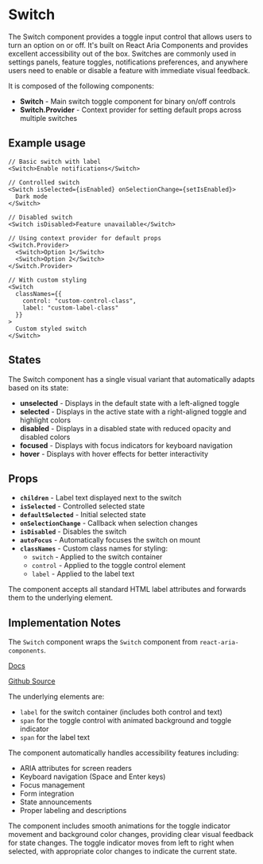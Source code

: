 

<Meta of={SwitchStories} />

# Switch
The Switch component provides a toggle input control that allows users to turn an option on or off. It's built on React Aria Components and provides excellent accessibility out of the box. Switches are commonly used in settings panels, feature toggles, notifications preferences, and anywhere users need to enable or disable a feature with immediate visual feedback.

It is composed of the following components:

- **Switch** - Main switch toggle component for binary on/off controls
- **Switch.Provider** - Context provider for setting default props across multiple switches

## Example usage
```tsx
// Basic switch with label
<Switch>Enable notifications</Switch>

// Controlled switch
<Switch isSelected={isEnabled} onSelectionChange={setIsEnabled}>
  Dark mode
</Switch>

// Disabled switch
<Switch isDisabled>Feature unavailable</Switch>

// Using context provider for default props
<Switch.Provider>
  <Switch>Option 1</Switch>
  <Switch>Option 2</Switch>
</Switch.Provider>

// With custom styling
<Switch
  classNames={{
    control: "custom-control-class",
    label: "custom-label-class"
  }}
>
  Custom styled switch
</Switch>
```

## States

The Switch component has a single visual variant that automatically adapts based on its state:
* **unselected** - Displays in the default state with a left-aligned toggle
* **selected** - Displays in the active state with a right-aligned toggle and highlight colors
* **disabled** - Displays in a disabled state with reduced opacity and disabled colors
* **focused** - Displays with focus indicators for keyboard navigation
* **hover** - Displays with hover effects for better interactivity

<Canvas of={SwitchStories.Default} />

## Props

* **`children`** - Label text displayed next to the switch
* **`isSelected`** - Controlled selected state
* **`defaultSelected`** - Initial selected state
* **`onSelectionChange`** - Callback when selection changes
* **`isDisabled`** - Disables the switch
* **`autoFocus`** - Automatically focuses the switch on mount
* **`classNames`** - Custom class names for styling:
  * `switch` - Applied to the switch container
  * `control` - Applied to the toggle control element
  * `label` - Applied to the label text

The component accepts all standard HTML label attributes and forwards them to the underlying element.

## Implementation Notes
The `Switch` component wraps the `Switch` component from `react-aria-components`.

[Docs](https://react-spectrum.adobe.com/react-aria/Switch.html)

[Github Source](https://github.com/gohypergiant/standard-toolkit/tree/main/design-toolkit/components/src/components/switch)

The underlying elements are:
- `label` for the switch container (includes both control and text)
- `span` for the toggle control with animated background and toggle indicator
- `span` for the label text

The component automatically handles accessibility features including:
- ARIA attributes for screen readers
- Keyboard navigation (Space and Enter keys)
- Focus management
- Form integration
- State announcements
- Proper labeling and descriptions

The component includes smooth animations for the toggle indicator movement and background color changes, providing clear visual feedback for state changes. The toggle indicator moves from left to right when selected, with appropriate color changes to indicate the current state.
